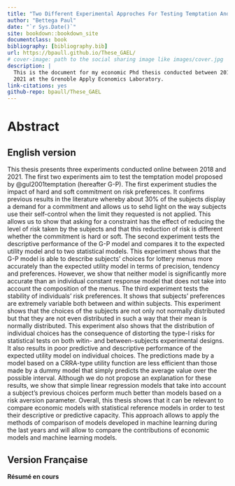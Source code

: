 ```yaml
--- 
title: "Two Different Experimental Approches For Testing Temptation And A Test Of Stability Of Individual Risk Preferences"
author: "Bettega Paul"
date: "`r Sys.Date()`"
site: bookdown::bookdown_site
documentclass: book
bibliography: [bibliography.bib]
url: https://bpaull.github.io/These_GAEL/
# cover-image: path to the social sharing image like images/cover.jpg
description: |
  This is the document for my economic Phd thesis conducted between 2018 and 
  2021 at the Grenoble Apply Economics Laboratory.
link-citations: yes
github-repo: bpaull/These_GAEL
---
```


# Abstract {-}

## English version {-}

This thesis presents three experiments conducted online between 2018 and 2021. 
The first two experiments aim to test the temptation model proposed by 
@gul2001temptation (hereafter G-P). 
The first experiment studies the impact of hard and soft commitment on risk 
preferences. 
It confirms previous results in the literature whereby 
about 30% of the subjects display a demand for a commitment  and 
allows us to sehd light on the way subjects use their self-control when the limit they 
requested is not applied. <!-- when the limit is applied then there is no need for self control, right? -->
This allows us to show that asking for a constraint has the effect of reducing 
the level of risk taken by the subjects and that this reduction of risk is 
different whether the commitment is hard or soft. <!-- clearly state the result, as "different" can mean stronger or weaker; so just say "this reduction... is weaker when the commitment is soft" (or whatever our result sis, I forgot, sorry) -->
The second experiment tests the descriptive performance of the G-P model and 
compares it to the expected utility model and to two statistical models. 
This experiment shows that the G-P model is able to describe subjects' choices 
for lottery menus more accurately than the expected utility model in terms of 
precision, tendency and preferences. 
However, we show that neither model is significantly more accurate than an 
individual constant response model that does not take into account the 
composition of the menus. <!-- nor preferences, right? I mean, in a way yes, it is not a k = 32 model as in chapter 3, but can we say it does take into account preferences? Not sure... -->
The third experiment tests the stability of individuals' risk preferences. 
It shows that subjects' preferences are extremely variable both between and 
within subjects. 
This experiment shows that the choices of the subjects are not only not normally 
distributed but that they are not even distributed in such a way that their mean 
is normally distributed. <!-- maybe a sentence on why do you think this happens? serial correlation that oughtn't be there? -->
This experiment also shows that the distribution of individual choices has the 
consequence of distorting the type-I risks for statistical tests on both witin- and between-subjects experimental 
designs. <!-- again, give us the sign: it distorts in which direction? we would accept too many H0; so maybe say so, it makes it more interesting, and it uses 2-3 words more. -->
It also results in poor predictive and descriptive performance of the expected 
utility model on individual choices.
The predictions made by a model based on a CRRA-type utility function are less 
efficient than those made by a dummy model that simply predicts the average 
value over the possible interval. <!-- I would say: "predicts risk neutrality for all trials". Because this is what it is, EV maximisation (risk neutrality) wth 0 parameters utperforms a theory with one free parameter (EUT) and one with 2 (G-P) -->
Although we do not propose an explanation for these results, we show that simple
linear regression models that take into account a subject's previous choices 
perform much better than models based on a risk aversion parameter.
Overall, this thesis shows that it can be relevant to compare economic models 
with statistical reference models in order to test their descriptive or 
predictive capacity. 
This approach allows to apply the methods of comparison of models developed in 
machine learning during the last years and will allow to compare the 
contributions of economic models and machine learning models.
<!-- I don't think this is the oly contribution of your thesis, NOR the major one. 
I think that you should stress all of your contributions here. 
One is definitely the use of horse races with stats models as a sanity check for our delirious attempts at modeling in econ. Spot on, correct for you to say it, and well said. I'll be even more blunt, actually. 
BUT I thin that another major contribution is that it is HARD, very hard, to test temptation models in the lab properly. That despite all your best efforts and a design in chapt 2 that gets as close as possible to the theory, the theory fails. That we do not have to be naïve about testing theories -- it's really hard -- and that people writing theories should maybe consider the fact that making their theory testable is their job. Now, I venture a bit too far here, but I'd like you to point out at least ONE result pertaining to G-P / temptation and not only the "technical " result "use stat models if you want to be serious". The rest is actually pretty fine. -->



## Version Française {-}

**Résumé en cours**

<!-- you have no acknowledgments / thanks section. It is usaully done; then of course it is up to you. It is custom to thank the people that foudn the money for your experiments for instance, and the projects that were involved. But again, up to you. -->
